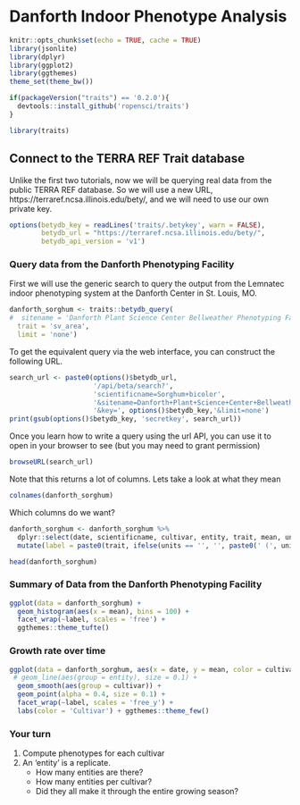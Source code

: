 # Danforth Indoor Phenotype Analysis

```r
knitr::opts_chunk$set(echo = TRUE, cache = TRUE)
library(jsonlite)
library(dplyr)
library(ggplot2)
library(ggthemes)
theme_set(theme_bw())

if(packageVersion("traits") == '0.2.0'){
  devtools::install_github('ropensci/traits')
}

library(traits)
```


## Connect to the TERRA REF Trait database

Unlike the first two tutorials, now we will be querying real data from the public TERRA REF database. So we will use a new URL, https://terraref.ncsa.illinois.edu/bety/, and we will need to use our own private key.

```r
options(betydb_key = readLines('traits/.betykey', warn = FALSE),
        betydb_url = "https://terraref.ncsa.illinois.edu/bety/",
        betydb_api_version = 'v1')
```
### Query data from the Danforth Phenotyping Facility

First we will use the generic search to query the output from the Lemnatec indoor phenotyping system at the Danforth Center in St. Louis, MO.

```r
danforth_sorghum <- traits::betydb_query(
#  sitename = 'Danforth Plant Science Center Bellweather Phenotyping Facility',
  trait = 'sv_area',
  limit = 'none')

```

To get the equivalent query via the web interface, you can construct the following URL.   

```r
search_url <- paste0(options()$betydb_url,
                     '/api/beta/search?',
                     'scientificname=Sorghum+bicolor',
                     '&sitename=Danforth+Plant+Science+Center+Bellweather+Phenotyping+Facility',
                     '&key=', options()$betydb_key,'&limit=none')
print(gsub(options()$betydb_key, 'secretkey', search_url))
```

Once you learn how to write a query using the url API, you can use it to open in your browser to see (but you may need to grant permission)


```r
browseURL(search_url)
```


Note that this returns a lot of columns. Lets take a look at what they mean

```r

colnames(danforth_sorghum)

```

Which columns do we want?



```r
danforth_sorghum <- danforth_sorghum %>% 
  dplyr::select(date, scientificname, cultivar, entity, trait, mean, units) %>% 
  mutate(label = paste0(trait, ifelse(units == '', '', paste0(' (', units, ')'))), date = lubridate::ymd(date), genotype = cultivar)

head(danforth_sorghum)

```

### Summary of Data from the Danforth Phenotyping Facility

```r


ggplot(data = danforth_sorghum) + 
  geom_histogram(aes(x = mean), bins = 100) + 
  facet_wrap(~label, scales = 'free') +
  ggthemes::theme_tufte()


```


### Growth rate over time

```r

ggplot(data = danforth_sorghum, aes(x = date, y = mean, color = cultivar)) +
 # geom_line(aes(group = entity), size = 0.1) +
  geom_smooth(aes(group = cultivar)) +
  geom_point(alpha = 0.4, size = 0.1) +
  facet_wrap(~label, scales = 'free_y') +
  labs(color = 'Cultivar') + ggthemes::theme_few() 
```

### Your turn

1. Compute phenotypes for each cultivar
2. An 'entity' is a replicate. 
   * How many entities are there? 
   * How many entities per cultivar? 
   * Did they all make it through the entire growing season?